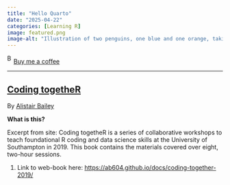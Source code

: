 ```yaml
---
title: "Hello Quarto"
date: "2025-04-22"
categories: [Learning R]
image: featured.png
image-alt: "Illustration of two penguins, one blue and one orange, taking a selfie with a selfie stick. The moon in the background looks like the Quarto logo."
---
```



<link href="https://fonts.googleapis.com/css?family=Cookie" rel="stylesheet"><a class="bmc-button" target="_blank" href="https://www.buymeacoffee.com/JoscelinRocha">![Buy me a coffee](https://cdn.buymeacoffee.com/buttons/bmc-new-btn-logo.svg){alt="Buy me a coffee" width="15" height="21"}Buy me a coffee</a>

------------------------------------------------------------------------


## [Coding togetheR](https://ab604.github.io/docs/coding-together-2019/)

By [Alistair Bailey](https://ab604.github.io/docs/coding-together-2019/)

**What is this?**

Excerpt from site: Coding togetheR is a series of collaborative workshops to teach foundational R coding and data science skills at the University of Southampton in 2019. This book contains the materials covered over eight, two-hour sessions.

1.  Link to web-book here: <https://ab604.github.io/docs/coding-together-2019/>